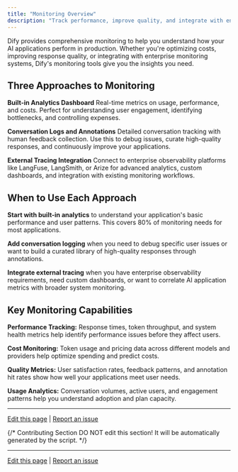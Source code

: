 ```yaml
---
title: "Monitoring Overview"
description: "Track performance, improve quality, and integrate with enterprise observability platforms"
---
```


Dify provides comprehensive monitoring to help you understand how your AI applications perform in production. Whether you're optimizing costs, improving response quality, or integrating with enterprise monitoring systems, Dify's monitoring tools give you the insights you need.

## Three Approaches to Monitoring

**Built-in Analytics Dashboard**
Real-time metrics on usage, performance, and costs. Perfect for understanding user engagement, identifying bottlenecks, and controlling expenses.

**Conversation Logs and Annotations**
Detailed conversation tracking with human feedback collection. Use this to debug issues, curate high-quality responses, and continuously improve your applications.

**External Tracing Integration**
Connect to enterprise observability platforms like LangFuse, LangSmith, or Arize for advanced analytics, custom dashboards, and integration with existing monitoring workflows.

## When to Use Each Approach

**Start with built-in analytics** to understand your application's basic performance and user patterns. This covers 80% of monitoring needs for most applications.

**Add conversation logging** when you need to debug specific user issues or want to build a curated library of high-quality responses through annotations.

**Integrate external tracing** when you have enterprise observability requirements, need custom dashboards, or want to correlate AI application metrics with broader system monitoring.

## Key Monitoring Capabilities

**Performance Tracking:** Response times, token throughput, and system health metrics help identify performance issues before they affect users.

**Cost Monitoring:** Token usage and pricing data across different models and providers help optimize spending and predict costs.

**Quality Metrics:** User satisfaction rates, feedback patterns, and annotation hit rates show how well your applications meet user needs.

**Usage Analytics:** Conversation volumes, active users, and engagement patterns help you understand adoption and plan capacity.

---

[Edit this page](https://github.com/langgenius/dify-docs/edit/main/en/guides/monitoring/overview.mdx) | [Report an issue](https://github.com/langgenius/dify-docs/issues/new?template=docs.yml)

{/*
Contributing Section
DO NOT edit this section!
It will be automatically generated by the script.
*/}

---

[Edit this page](https://github.com/langgenius/dify-docs/edit/main/en/documentation/pages/monitor/README.mdx) | [Report an issue](https://github.com/langgenius/dify-docs/issues/new?template=docs.yml)

